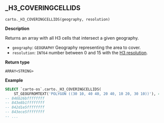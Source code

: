 ## _H3_COVERINGCELLIDS

```sql:signature
carto._H3_COVERINGCELLIDS(geography, resolution)
```

**Description**

Returns an array with all H3 cells that intersect a given geography.

* `geography`: `GEOGRAPHY` Geography representing the area to cover.
* `resolution`: `INT64` number between 0 and 15 with the [H3 resolution](https://h3geo.org/docs/core-library/restable).

**Return type**

`ARRAY<STRING>`

**Example**

```sql
SELECT `carto-os`.carto._H3_COVERINGCELLIDS(
    ST_GEOGFROMTEXT('POLYGON ((30 10, 40 40, 20 40, 10 20, 30 10))'), 4);
-- 846b26bffffffff
-- 843e8b1ffffffff
-- 842d1e5ffffffff
-- 843ece5ffffffff
-- ...
```
